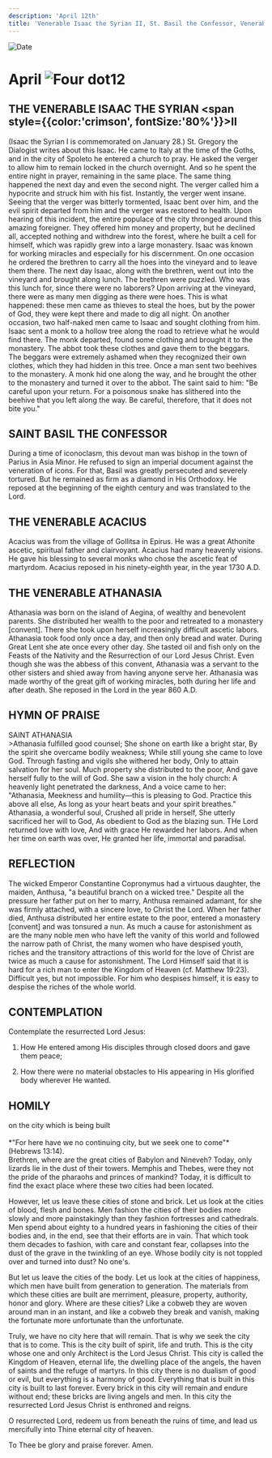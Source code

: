 ```yaml
---
description: 'April 12th'
title: 'Venerable Isaac the Syrian II, St. Basil the Confessor, Venerable Acacius, Venerable Athanasia'
---
```


<CustomPaginator />
<RunningHead />

<Image src="/title-imprint.png" height={68} width={50} alt="Date" className="title-imprint"/>

# <div id="date">April <Image className="four-dot" src="/four-dot.png" height={15} width={15} alt="Four dot" />12</div>

## THE VENERABLE ISAAC THE SYRIAN <span style={{color:'crimson', fontSize:'80%'}}>II</span>

(Isaac the Syrian I is commemorated on January 28.) St. Gregory the Dialogist writes about this Isaac. He came to Italy at the time of the Goths, and in the city of Spoleto he entered a church to pray. He asked the verger to allow him to remain locked in the church overnight. And so he spent the entire night in prayer, remaining in the same place. The same thing happened the next day and even the second night. The verger called him a hypocrite and struck him with his fist. Instantly, the verger went insane. Seeing that the verger was bitterly tormented, Isaac bent over him, and the evil spirit departed from him and the verger was restored to health. Upon hearing of this incident, the entire populace of the city thronged around this amazing foreigner. They offered him money and property, but he declined all, accepted nothing and withdrew into the forest, where he built a cell for himself, which was rapidly grew into a large monastery. Isaac was known for working miracles and especially for his discernment. On one occasion he ordered the brethren to carry all the hoes into the vineyard and to leave them there. The next day Isaac, along with the brethren, went out into the vineyard and brought along lunch. The brethren were puzzled. Who was this lunch for, since there were no laborers? Upon arriving at the vineyard, there were as many men digging as there were hoes. This is what happened: these men came as thieves to steal the hoes, but by the power of God, they were kept there and made to dig all night. On another occasion, two half-naked men came to Isaac and sought clothing from him. Isaac sent a monk to a hollow tree along the road to retrieve what he would find there. The monk departed, found some clothing and brought it to the monastery. The abbot took these clothes and gave them to the beggars. The beggars were extremely ashamed when they recognized their own clothes, which they had hidden in this tree. Once a man sent two beehives to the monastery. A monk hid one along the way, and he brought the other to the monastery and turned it over to the abbot. The saint said to him: "Be careful upon your return. For a poisonous snake has slithered into the beehive that you left along the way. Be careful, therefore, that it does not bite you."

## SAINT BASIL THE CONFESSOR

During a time of iconoclasm, this devout man was bishop in the town of Parius in Asia Minor. He refused to sign an imperial document against the veneration of icons. For that, Basil was greatly persecuted and severely tortured. But he remained as firm as a diamond in His Orthodoxy. He reposed at the beginning of the eighth century and was translated to the Lord.

## THE VENERABLE ACACIUS

Acacius was from the village of Gollitsa in Epirus. He was a great Athonite ascetic, spiritual father and clairvoyant. Acacius had many heavenly visions. He gave his blessing to several monks who chose the ascetic feat of martyrdom. Acacius reposed in his ninety-eighth year, in the year 1730 A.D.

## THE VENERABLE ATHANASIA

Athanasia was born on the island of Aegina, of wealthy and benevolent parents. She distributed her wealth to the poor and retreated to a monastery [convent]. There she took upon herself increasingly difficult ascetic labors. Athanasia took food only once a day, and then only bread and water. During Great Lent she ate once every other day. She tasted oil and fish only on the Feasts of the Nativity and the Resurrection of our Lord Jesus Christ. Even though she was the abbess of this convent, Athanasia was a servant to the other sisters and shied away from having anyone serve her. Athanasia was made worthy of the great gift of working miracles, both during her life and after death. She reposed in the Lord in the year 860 A.D.


## HYMN OF PRAISE
<div style={{textAlign:'center', color:'crimson', fontWeight:'bold'}}>
SAINT ATHANASIA
</div>
>Athanasia fulfilled good counsel;  
She shone on earth like a bright star,  
By the spirit she overcame bodily weakness;  
While still young she came to love God.  
Through fasting and vigils she withered her body,  
Only to attain salvation for her soul.  
Much property she distributed to the poor,  
And gave herself fully to the will of God.  
She saw a vision in the holy church:  
A heavenly light penetrated the darkness,  
And a voice came to her: "Athanasia,  
Meekness and humility—this is pleasing to God.  
Practice this above all else,  
As long as your heart beats and your spirit breathes."  
Athanasia, a wonderful soul,  
Crushed all pride in herself,  
She utterly sacrificed her will to God,  
As obedient to God as the blazing sun.  
THe Lord returned love with love,  
And with grace He rewarded her labors.  
And when her time on earth was over,  
He granted her life, immortal and paradisal.  


## REFLECTION

The wicked Emperor Constantine Copronymus had a virtuous daughter, the maiden, Anthusa, "a beautiful branch on a wicked tree." Despite all the pressure her father put on her to marry, Anthusa remained adamant, for she was firmly attached, with a sincere love, to Christ the Lord. When her father died, Anthusa distributed her entire estate to the poor, entered a monastery [convent] and was tonsured a nun. As much a cause for astonishment as are the many noble men who have left the vanity of this world and followed the narrow path of Christ, the many women who have despised youth, riches and the transitory attractions of this world for the love of Christ are twice as much a cause for astonishment. The Lord Himself said that it is hard for a rich man to enter the Kingdom of Heaven (cf. Matthew 19:23). Difficult yes, but not impossible. For him who despises himself, it is easy to despise the riches of the whole world.


## CONTEMPLATION

Contemplate the resurrected Lord Jesus:

1. How He entered among His disciples through closed doors and gave them peace;

2. How there were no material obstacles to His appearing in His glorified body wherever He wanted.


## HOMILY
<div style={{textAlign:'center', color:'crimson', fontWeight:'bold'}}>
on the city which is being built
</div><br />
<div style={{textAlign:'right'}}>
*"For here have we no continuing city, but we seek one to come"* (Hebrews 13:14).
</div>
Brethren, where are the great cities of Babylon and Nineveh? Today, only lizards lie in the dust of their towers. Memphis and Thebes, were they not the pride of the pharaohs and princes of mankind? Today, it is difficult to find the exact place where these two cities had been located.

However, let us leave these cities of stone and brick. Let us look at the cities of blood, flesh and bones. Men fashion the cities of their bodies more slowly and more painstakingly than they fashion fortresses and cathedrals. Men spend about eighty to a hundred years in fashioning the cities of their bodies and, in the end, see that their efforts are in vain. That which took them decades to fashion, with care and constant fear, collapses into the dust of the grave in the twinkling of an eye. Whose bodily city is not toppled over and turned into dust? No one's.

But let us leave the cities of the body. Let us look at the cities of happiness, which men have built from generation to generation. The materials from which these cities are built are merriment, pleasure, property, authority, honor and glory. Where are these cities? Like a cobweb they are woven around man in an instant, and like a cobweb they break and vanish, making the fortunate more unfortunate than the unfortunate.

Truly, we have no city here that will remain. That is why we seek the city that is to come. This is the city built of spirit, life and truth. This is the city whose one and only Architect is the Lord Jesus Christ. This city is called the Kingdom of Heaven, eternal life, the dwelling place of the angels, the haven of saints and the refuge of martyrs. In this city there is no dualism of good or evil, but everything is a harmony of good. Everything that is built in this city is built to last forever. Every brick in this city will remain and endure without end; these bricks are living angels and men. In this city the resurrected Lord Jesus Christ is enthroned and reigns.

O resurrected Lord, redeem us from beneath the ruins of time, and lead us mercifully into Thine eternal city of heaven.

To Thee be glory and praise forever. Amen.